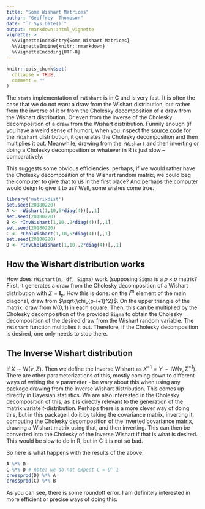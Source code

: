 ```yaml
---
title: "Some Wishart Matrices"
author: "Geoffrey  Thompson"
date: "`r Sys.Date()`"
output: rmarkdown::html_vignette
vignette: >
  %\VignetteIndexEntry{Some Wishart Matrices}
  %\VignetteEngine{knitr::rmarkdown}
  %\VignetteEncoding{UTF-8}
---
```


```r
knitr::opts_chunk$set(
  collapse = TRUE,
  comment = ""
)
```
The `stats` implementation of `rWishart` is in C and is very fast. It is often the case that we do not want a draw from the Wishart distribution, but rather from the inverse of it or from the Cholesky decomposition of a draw from the Wishart distribution. Or even from the inverse of the Cholesky decomposition of a draw from the Wishart distribution. Funnily enough (if you have a weird sense of humor), when you inspect the [source code](https://github.com/SurajGupta/r-source/blob/master/src/library/stats/src/rWishart.c) for the `rWishart` distribution, it generates the Cholesky decomposition and then multiplies it out. Meanwhile, drawing from the `rWishart` and then inverting or doing a Cholesky decomposition or whatever in R is just slow -- comparatively.

This suggests some obvious efficiencies: perhaps, if we would rather have the Cholesky decomposition of the Wishart random matrix, we could beg the computer to give that to us in the first place? And perhaps the computer would deign to give it to us? Well, some wishes come true.

```r
library('matrixdist')
set.seed(20180220)
A <- rWishart(1,10,5*diag(4))[,,1]
set.seed(20180220)
B <- rInvWishart(1,10,.2*diag(4))[,,1]
set.seed(20180220)
C <- rCholWishart(1,10,5*diag(4))[,,1]
set.seed(20180220)
D <- rInvCholWishart(1,10,.2*diag(4))[,,1]
```

## How the Wishart distribution works

How does `rWishart(n, df, Sigma)` work (supposing `Sigma` is a $p \times p$ matrix? First, it generates a draw from the Cholesky decomposition of a Wishart distribution with $\Sigma = \mathbf{I}_p$. How this is done: on the $i^{th}$ element of the main diagonal, draw from $\sqrt{\chi_{p-i+1}^2}$. On the upper triangle of the matrix, draw from $N(0,1)$ in each square. Then, this can be multiplied by the Cholesky decomposition of the provided `Sigma` to obtain the Cholesky decomposition of the desired draw from the Wishart random variable. The `rWishart` function multiplies it out. Therefore, if the Cholesky decomposition is desired, one only needs to stop there.

## The Inverse Wishart distribution

If $X \sim \textrm{W}(\nu,\Sigma)$. Then we define the Inverse Wishart as $X^{-1}  = Y \sim \textrm{IW}(\nu , \Sigma^{-1})$. There are other parameterizations of this, mostly coming down to different ways of writing the $\nu$ parameter - be wary about this when using any package drawing from the Inverse Wishart distribution. This comes up directly in Bayesian statistics. We are also interested in the Cholesky decomposition of this, as it is directly relevant to the generation of the matrix variate $t$-distribution. Perhaps there is a more clever way of doing this, but in this package I do it by taking the covariance matrix, inverting it, computing the Cholesky decomposition of the inverted covariance matrix, drawing a Wishart matrix using that, and then inverting. This can then be converted into the Cholesky of the Inverse Wishart if that is what is desired. This would be slow to do in R, but in C it is not so bad. 

So here is what happens with the results of the above:

```r
A %*% B 
C %*% D # note: we do not expect C = D^-1
crossprod(D) %*% A
crossprod(C) %*% B
```

As you can see, there is some roundoff error. I am definitely interested in more efficient or precise ways of doing this.
